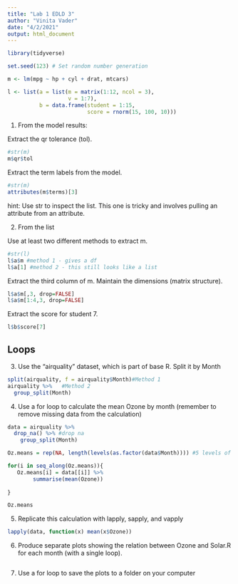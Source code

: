 ```yaml
---
title: "Lab 1 EDLD 3"
author: "Vinita Vader"
date: "4/2/2021"
output: html_document
---
```


```r
library(tidyverse)
```

```r
set.seed(123) # Set random number generation

m <- lm(mpg ~ hp + cyl + drat, mtcars)

l <- list(a = list(m = matrix(1:12, ncol = 3),
              	   v = 1:7),
          b = data.frame(student = 1:15,
                         score = rnorm(15, 100, 10)))
```
1. From the model results:

Extract the qr tolerance (tol).
```r
#str(m)
m$qr$tol
```

Extract the term labels from the model.
```r
#str(m)
attributes(m$terms)[3]
```

hint: Use str to inspect the list. This one is tricky and involves pulling an attribute from an attribute.

2. From the list

Use at least two different methods to extract m.
```r
#str(l)
l$a$m #method 1 - gives a df
l$a[1] #method 2 - this still looks like a list

```

Extract the third column of m. Maintain the dimensions (matrix structure).
```r
l$a$m[,3, drop=FALSE]
l$a$m[1:4,3, drop=FALSE]
```


Extract the score for student 7.
```r
l$b$score[7]
```

## Loops

3. Use the “airquality” dataset, which is part of base R. Split it by Month
```r
split(airquality, f = airquality$Month)#Method 1
airquality %>%   #Method 2
  group_split(Month)
```

4. Use a for loop to calculate the mean Ozone by month (remember to remove missing data from the calculation)
```r

data = airquality %>%
  drop_na() %>% #drop na 
    group_split(Month)

Oz.means = rep(NA, length(levels(as.factor(data$Month)))) #5 levels of Month, hence vector of 5 open spots to be filled

for(i in seq_along(Oz.means)){
   Oz.means[i] = data[[i]] %>% 
        summarise(mean(Ozone))
    
}

Oz.means
```


5. Replicate this calculation with lapply, sapply, and vapply
```r
lapply(data, function(x) mean(x$Ozone))

```



6. Produce separate plots showing the relation between Ozone and Solar.R for each month (with a single loop).
```r

```



7. Use a for loop to save the plots to a folder on your computer
```r

```


